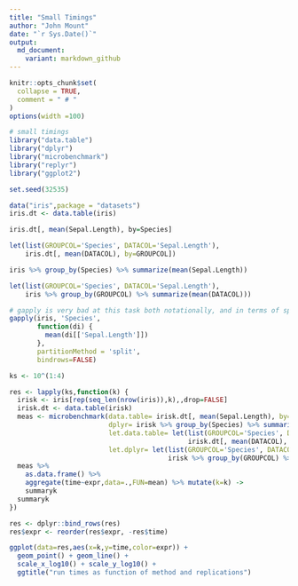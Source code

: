 ```yaml
---
title: "Small Timings"
author: "John Mount"
date: "`r Sys.Date()`"
output:
  md_document:
    variant: markdown_github
---
```


```r
knitr::opts_chunk$set(
  collapse = TRUE,
  comment = " # "
)
options(width =100)
```

```r
# small timings
library("data.table")
library("dplyr")
library("microbenchmark")
library("replyr")
library("ggplot2")

set.seed(32535)

data("iris",package = "datasets")
iris.dt <- data.table(iris)

iris.dt[, mean(Sepal.Length), by=Species]

let(list(GROUPCOL='Species', DATACOL='Sepal.Length'),
    iris.dt[, mean(DATACOL), by=GROUPCOL])

iris %>% group_by(Species) %>% summarize(mean(Sepal.Length))

let(list(GROUPCOL='Species', DATACOL='Sepal.Length'),
    iris %>% group_by(GROUPCOL) %>% summarize(mean(DATACOL)))

# gapply is very bad at this task both notationally, and in terms of speed
gapply(iris, 'Species',
       function(di) {
         mean(di[['Sepal.Length']])
       },
       partitionMethod = 'split',
       bindrows=FALSE)

ks <- 10^(1:4)

res <- lapply(ks,function(k) {
  irisk <- iris[rep(seq_len(nrow(iris)),k),,drop=FALSE]
  irisk.dt <- data.table(irisk)
  meas <- microbenchmark(data.table= irisk.dt[, mean(Sepal.Length), by=Species],
                         dplyr= irisk %>% group_by(Species) %>% summarize(mean(Sepal.Length)),
                         let.data.table= let(list(GROUPCOL='Species', DATACOL='Sepal.Length'),
                                             irisk.dt[, mean(DATACOL), by=GROUPCOL]),
                         let.dplyr= let(list(GROUPCOL='Species', DATACOL='Sepal.Length'),
                                        irisk %>% group_by(GROUPCOL) %>% summarize(mean(DATACOL))))
  meas %>%
    as.data.frame() %>%
    aggregate(time~expr,data=.,FUN=mean) %>% mutate(k=k) ->
    summaryk
  summaryk
})

res <- dplyr::bind_rows(res)
res$expr <- reorder(res$expr, -res$time)

ggplot(data=res,aes(x=k,y=time,color=expr)) +
  geom_point() + geom_line() +
  scale_x_log10() + scale_y_log10() +
  ggtitle("run times as function of method and replications")
```
